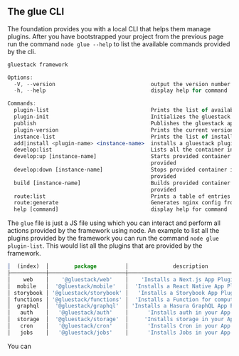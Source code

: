 ## The glue CLI

The foundation provides you with a local CLI that helps them manage plugins. After you have bootstrapped your project from the previous page run the command `node glue --help` to list the available commands provided by the cli.

```jsx
gluestack framework

Options:
  -V, --version                              output the version number
  -h, --help                                 display help for command

Commands:
  plugin-list                                Prints the list of available plugins
  plugin-init                                Initializes the gluestack app as a plugin
  publish                                    Publishes the gluestack app as a plugin
  plugin-version                             Prints the current version of the plugin
  instance-list                              Prints the list of installed plugin instances
  add|install <plugin-name> <instance-name>  installs a gluestack plugin, use help for more info on subcommands
  develop:list                               Lists all the container instances
  develop:up [instance-name]                 Starts provided container instances or all the containers if no instance is
                                             provided
  develop:down [instance-name]               Stops provided container instances or all the containers if no instance is
                                             provided
  build [instance-name]                      Builds provided container instances or all the containers if no instance is
                                             provided
  route:list                                 Prints a table of entries of the registered routes
  route:generate                             Generates nginx config from registered routes
  help [command]                             display help for command
```

The `glue` file is just a JS file using which you can interact and perform all actions provided by the framework using node. An example to list all the plugins provided by the framework you can run the command `node glue plugin-list`. This would list all the plugins that are provided by the framework.

```jsx
│  (index)  │        package         │              description               │
├───────────┼────────────────────────┼────────────────────────────────────────┤
│    web    │    '@gluestack/web'    │    'Installs a Next.js App Plugin'     │
│  mobile   │  '@gluestack/mobile'   │  'Installs a React Native App Plugin'  │
│ storybook │ '@gluestack/storybook' │   'Installs a Storybook App Plugin'    │
│ functions │ '@gluestack/functions' │  'Installs a Function for computing'   │
│  graphql  │  '@gluestack/graphql'  │ 'Installs a Hasura GraphQL App Plugin' │
│   auth    │   '@gluestack/auth'    │      'Installs auth in your App'       │
│  storage  │  '@gluestack/storage'  │     'Installs storage in your App'     │
│   cron    │   '@gluestack/cron'    │      'Installs Cron in your App'       │
│   jobs    │   '@gluestack/jobs'    │      'Installs Jobs in your App'       │
```

You can
